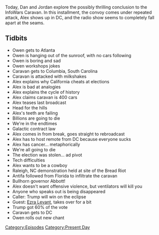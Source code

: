 {{DEFAULTSORT:
    #_EPISODE_0503:Dan's Cara-Vanity Project Part 2
}}{{Episode
    | title             = Dan's Cara-Vanity Project Part 2
    | caption           = Listen to this episode on [https://knowledgefight.libsyn.com/503-dans-cara-vanity-project-part-2 Libsyn] [https://open.spotify.com/episode/3RjqxXJkEFxbTmFMWv0KsX Spotify], Read the [[Transcript/503: Dan's Cara-Vanity Project Part 2|Unofficial Transcript]]
    | episodeNumber     = 503
    | length            = 01:39:42
    | airDate           = November 16, 2020
    | coverageStartDate = November 1, 2020
    | coverageEndDate   = November 13, 2020
    | episodeType       = [[:Category:Present Day|Present Day]]
    | appearance        = [[Owen Shroyer]], [[Greg Abbott]], [[Ezra Levant]]
    | oocDrop           = As a Christian, I can't kill you just because you're stupid; This is the most historical period of time since Jesus
    | previousEpisode   = [[502: Dan's Cara-Vanity Project Part 1]]
    | nextEpisode       = [[504: November 16-17, 2020]]
}}

{{Stub}}

Today, Dan and Jordan explore the possibly thrilling conclusion to the InfoWars Caravan. In this installment, the convoy comes under repeated attack, Alex shows up in DC, and the radio show seems to completely fall apart at the seams.

==Tidbits==

*Owen gets to Atlanta
*Owen is hanging out of the sunroof, with no cars following
*Owen is boring and sad
*Owen workshops jokes
*Caravan gets to Columbia, South Carolina
*Caravan is attacked with milkshakes
*Alex explains why California cheats at elections
*Alex is bad at analogies
*Alex explains the cycle of history
*Alex claims caravan is 400 cars
*Alex teases last broadcast
*Head for the hills
*Alex's teeth are failing
*Billions are going to die
*We're in the endtimes
*Galactic contract law
*Alex comes in from break, goes straight to rebroadcast
*Alex has to host remote from DC because everyone sucks
*Alex has cancer... metaphorically
*We're all going to die
*The election was stolen... ad pivot
*Tech difficulties
*Alex wants to be a cowboy
*Raleigh, NC demonstration held at site of the Bread Riot
*Antifa followed from Florida to infiltrate the caravan
*Bullhorn governor Abbott!
*Alex doesn't want offensive violence, but ventilators will kill you
*Anyone who speaks out is being disappeared
*Caller: Trump will win on the eclipse
*Guest: [[Ezra Levant]], takes over for a bit
*Trump got 60% of the vote
*Caravan gets to DC
*Owen rolls out new chant

[[Category:Episodes]]
[[Category:Present Day]]
